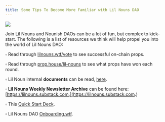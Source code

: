 ```yaml
---
title: Some Tips To Become More Familiar with Lil Nouns DAO
---
```


![](/assets/noun-pilled.png)

Join Lil Nouns and Nounish DAOs can be a lot of fun, but complex to kick-start. The following is a list of resources we think will help propel you into the world of Lil Nouns DAO:&#x20;

▫ Read through [lilnouns.wtf/vote](http://www.lilnouns.wtf/vote) to see successful on-chain props.&#x20;

▫ Read through [prop.house/lil-nouns](https://prop.house/lil-nouns) to see what props have won each round.&#x20;

▫ Lil Noun internal **documents** can be read, [here](https://lilnouns.notion.site/lilnouns/Explore-Lil-Nouns-db990658e6ab4cf19121b22642645032).&#x20;

▫ **Lil Nouns Weekly Newsletter Archive** can be found here: [https://lilnouns.substack.com.](https://lilnouns.substack.com.)

▫ This [Quick Start Deck](https://docs.google.com/presentation/d/1rSAy1NY2gYzpEx-sDC-eA7Cp60A4UcgJjj-_WWz5hFE/edit#slide=id.p).

▫ Lil Nouns DAO [Onboarding.wtf](https://www.onboarding.wtf/).
